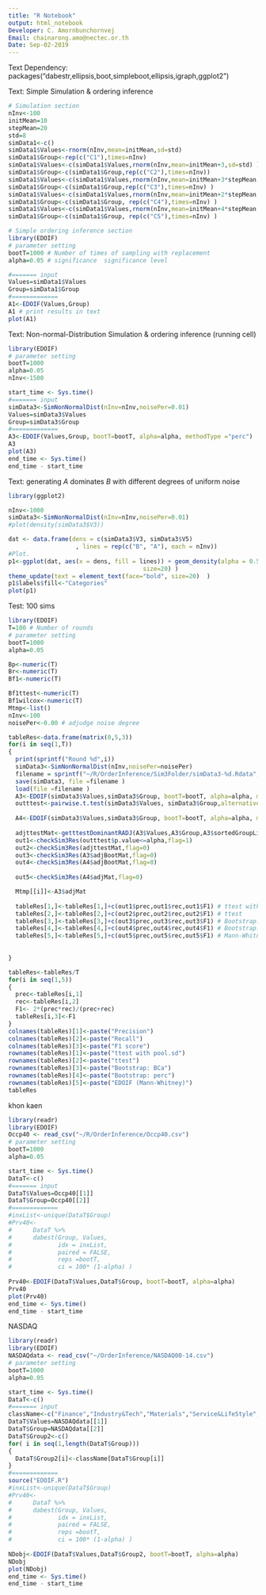 ```yaml
---
title: "R Notebook"
output: html_notebook
Developer: C. Amornbunchornvej
Email: chainarong.amo@nectec.or.th
Date: Sep-02-2019
---
```

Text
Dependency: packages("dabestr,ellipsis,boot,simpleboot,ellipsis,igraph,ggplot2")


Text: Simple Simulation & ordering inference
```r
# Simulation section
nInv<-100
initMean=10
stepMean=20
std=8
simData1<-c()
simData1$Values<-rnorm(nInv,mean=initMean,sd=std)
simData1$Group<-rep(c("C1"),times=nInv)
simData1$Values<-c(simData1$Values,rnorm(nInv,mean=initMean+3,sd=std) )
simData1$Group<-c(simData1$Group,rep(c("C2"),times=nInv))
simData1$Values<-c(simData1$Values,rnorm(nInv,mean=initMean+3*stepMean,sd=std) )
simData1$Group<-c(simData1$Group,rep(c("C3"),times=nInv) )
simData1$Values<-c(simData1$Values,rnorm(nInv,mean=initMean+2*stepMean,sd=std) )
simData1$Group<-c(simData1$Group, rep(c("C4"),times=nInv) )
simData1$Values<-c(simData1$Values,rnorm(nInv,mean=initMean+4*stepMean,sd=std) )
simData1$Group<-c(simData1$Group, rep(c("C5"),times=nInv) )

# Simple ordering inference section
library(EDOIF)
# parameter setting
bootT=1000 # Number of times of sampling with replacement
alpha=0.05 # significance  significance level

#======= input
Values=simData1$Values
Group=simData1$Group
#=============
A1<-EDOIF(Values,Group)
A1 # print results in text
plot(A1)
```


Text: Non-normal-Distribution Simulation & ordering inference   (running cell)
```r
library(EDOIF)
# parameter setting
bootT=1000
alpha=0.05
nInv<-1500

start_time <- Sys.time()
#======= input
simData3<-SimNonNormalDist(nInv=nInv,noisePer=0.01)
Values=simData3$Values
Group=simData3$Group
#=============
A3<-EDOIF(Values,Group, bootT=bootT, alpha=alpha, methodType ="perc")
A3
plot(A3)
end_time <- Sys.time()
end_time - start_time
```

Text: generating $A$ dominates $B$ with different degrees of uniform noise
```r
library(ggplot2)

nInv<-1000
simData3<-SimNonNormalDist(nInv=nInv,noisePer=0.01)
#plot(density(simData3$V3))

dat <- data.frame(dens = c(simData3$V3, simData3$V5)
                   , lines = rep(c("B", "A"), each = nInv))
#Plot.
p1<-ggplot(dat, aes(x = dens, fill = lines)) + geom_density(alpha = 0.5) +xlim(-400, 400)+ ylim(0, 0.07) + ylab("Density [0,1]") +xlab("Values") + theme( axis.text.x = element_text(face="bold",  
                                      size=20) )
theme_update(text = element_text(face="bold", size=20)  )
p1$labels$fill<-"Categories"
plot(p1)


```

Test: 100 sims
```r
library(EDOIF)
T=100 # Number of rounds
# parameter setting
bootT=1000
alpha=0.05

Bp<-numeric(T)
Br<-numeric(T)
Bf1<-numeric(T)

Bf1ttest<-numeric(T)
Bf1wilcox<-numeric(T)
Mtmp<-list()
nInv<-100
noisePer<-0.00 # adjudge noise degree

tableRes<-data.frame(matrix(0,5,3))
for(i in seq(1,T))
{
  print(sprintf("Round %d",i))
  simData3<-SimNonNormalDist(nInv,noisePer=noisePer)
  filename = sprintf("~/R/OrderInference/Sim3Folder/simData3-%d.Rdata",i) 
  save(simData3, file =filename )
  load(file =filename )
  A3<-EDOIF(simData3$Values,simData3$Group, bootT=bootT, alpha=alpha, methodType ="bca")
  outttest<-pairwise.t.test(simData3$Values, simData3$Group,alternative =  "greater",p.adjust.method = "BY",pool.sd=TRUE)
  
  A4<-EDOIF(simData3$Values,simData3$Group, bootT=bootT, alpha=alpha, methodType ="perc")
  
  adjttestMat<-getttestDominantRADJ(A3$Values,A3$Group,A3$sortedGroupList,alpha)$adjMat
  out1<-checkSim3Res(outttest$p.value<=alpha,flag=1)
  out2<-checkSim3Res(adjttestMat,flag=0)
  out3<-checkSim3Res(A3$adjBootMat,flag=0)
  out4<-checkSim3Res(A4$adjBootMat,flag=0)
  
  out5<-checkSim3Res(A4$adjMat,flag=0)

  Mtmp[[i]]<-A3$adjMat
  
  tableRes[1,]<-tableRes[1,]+c(out1$prec,out1$rec,out1$F1) # ttest with pool.sd
  tableRes[2,]<-tableRes[2,]+c(out2$prec,out2$rec,out2$F1) # ttest
  tableRes[3,]<-tableRes[3,]+c(out3$prec,out3$rec,out3$F1) # Bootstrap: BCa 
  tableRes[4,]<-tableRes[4,]+c(out4$prec,out4$rec,out4$F1) # Bootstrap: perc
  tableRes[5,]<-tableRes[5,]+c(out5$prec,out5$rec,out5$F1) # Mann-Whitney
  
  
}

tableRes<-tableRes/T
for(i in seq(1,5))
{
  prec<-tableRes[i,1] 
  rec<-tableRes[i,2]
  F1<- 2*(prec*rec)/(prec+rec)
  tableRes[i,3]<-F1
}
colnames(tableRes)[1]<-paste("Precision")
colnames(tableRes)[2]<-paste("Recall")
colnames(tableRes)[3]<-paste("F1 score") 
rownames(tableRes)[1]<-paste("ttest with pool.sd")  
rownames(tableRes)[2]<-paste("ttest")  
rownames(tableRes)[3]<-paste("Bootstrap: BCa")  
rownames(tableRes)[4]<-paste("Bootstrap: perc")  
rownames(tableRes)[5]<-paste("EDOIF (Mann-Whitney)")  
tableRes

```

khon kaen
```r
library(readr)
library(EDOIF)
Occp40 <- read_csv("~/R/OrderInference/Occp40.csv")
# parameter setting
bootT=1000
alpha=0.05

start_time <- Sys.time()
DataT<-c()
#======= input
DataT$Values=Occp40[[1]]
DataT$Group=Occp40[[2]]
#=============
#inxList<-unique(DataT$Group)
#Prv40<-
#      DataT %>%
#      dabest(Group, Values,
#             idx = inxList,
#             paired = FALSE,
#             reps =bootT,
#             ci = 100* (1-alpha) )
             
Prv40<-EDOIF(DataT$Values,DataT$Group, bootT=bootT, alpha=alpha)
Prv40
plot(Prv40)
end_time <- Sys.time()
end_time - start_time
```
NASDAQ
```r
library(readr)
library(EDOIF)
NASDAQdata <- read_csv("~/OrderInference/NASDAQ00-14.csv")
# parameter setting
bootT=1000
alpha=0.05

start_time <- Sys.time()
DataT<-c()
#======= input
className<-c("Finance","Industry&Tech","Materials","Service&LifeStyle","Computer")
DataT$Values=NASDAQdata[[1]]
DataT$Group=NASDAQdata[[2]]
DataT$Group2<-c()
for( i in seq(1,length(DataT$Group)))
{
  DataT$Group2[i]<-className[DataT$Group[i]]
}
#=============
source("EDOIF.R")
#inxList<-unique(DataT$Group)
#Prv40<-
#      DataT %>%
#      dabest(Group, Values,
#             idx = inxList,
#             paired = FALSE,
#             reps =bootT,
#             ci = 100* (1-alpha) )
             
NDobj<-EDOIF(DataT$Values,DataT$Group2, bootT=bootT, alpha=alpha)
NDobj
plot(NDobj)
end_time <- Sys.time()
end_time - start_time

```

